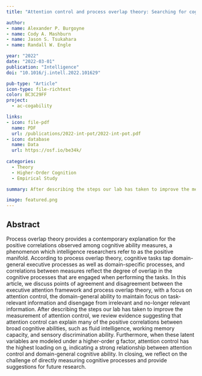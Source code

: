 ```yaml
---
title: "Attention control and process overlap theory: Searching for cognitive processes underpinning the positive manifold"

author:
- name: Alexander P. Burgoyne
- name: Cody A. Mashburn
- name: Jason S. Tsukahara
- name: Randall W. Engle

year: "2022"
date: "2022-03-01"
publication: "Intelligence"
doi: "10.1016/j.intell.2022.101629"

pub-type: "Article"
icon-type: file-richtext
color: BC3C29FF
project:
  - ac-cogability

links:
- icon: file-pdf
  name: PDF
  url: /publications/2022-int-pot/2022-int-pot.pdf
- icon: database
  name: Data
  url: https://osf.io/be34k/
  
categories:
  - Theory
  - Higher-Order Cognition
  - Empirical Study

summary: After describing the steps our lab has taken to improve the measurement of attention control, we review evidence suggesting that attention control can explain many of the positive correlations between broad cognitive abilities, such as fluid intelligence, working memory capacity, and sensory discrimination ability.

image: featured.png
---
```


## Abstract

Process overlap theory provides a contemporary explanation for the positive correlations observed among cognitive ability measures, a phenomenon which intelligence researchers refer to as the positive manifold. According to process overlap theory, cognitive tasks tap domain-general executive processes as well as domain-specific processes, and correlations between measures reflect the degree of overlap in the cognitive processes that are engaged when performing the tasks. In this article, we discuss points of agreement and disagreement between the executive attention framework and process overlap theory, with a focus on attention control, the domain-general ability to maintain focus on task-relevant information and disengage from irrelevant and no-longer relevant information. After describing the steps our lab has taken to improve the measurement of attention control, we review evidence suggesting that attention control can explain many of the positive correlations between broad cognitive abilities, such as fluid intelligence, working memory capacity, and sensory discrimination ability. Furthermore, when these latent variables are modeled under a higher-order g factor, attention control has the highest loading on g, indicating a strong relationship between attention control and domain-general cognitive ability. In closing, we reflect on the challenge of directly measuring cognitive processes and provide suggestions for future research.
